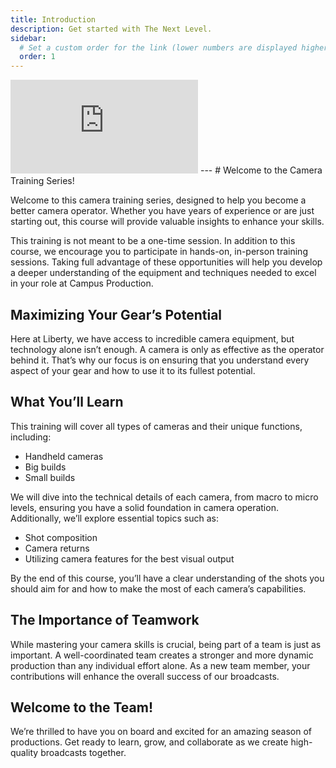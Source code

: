 ```yaml
---
title: Introduction
description: Get started with The Next Level.
sidebar:
  # Set a custom order for the link (lower numbers are displayed higher up)
  order: 1
---
```

<iframe id="kmsembed-1_pqoeblla" src="https://watch.liberty.edu/embed/secure/iframe/entryId/1_pqoeblla/uiConfId/52537662/st/0" class="kmsembed" allowfullscreen webkitallowfullscreen mozAllowFullScreen allow="autoplay *; fullscreen *; encrypted-media *" referrerPolicy="no-referrer-when-downgrade" sandbox="allow-downloads allow-forms allow-same-origin allow-scripts allow-top-navigation allow-pointer-lock allow-popups allow-modals allow-orientation-lock allow-popups-to-escape-sandbox allow-presentation allow-top-navigation-by-user-activation" frameborder="0" title="0 | Camera Training Overview"></iframe>
---
# Welcome to the Camera Training Series!

Welcome to this camera training series, designed to help you become a better camera operator. Whether you have years of experience or are just starting out, this course will provide valuable insights to enhance your skills.

This training is not meant to be a one-time session. In addition to this course, we encourage you to participate in hands-on, in-person training sessions. Taking full advantage of these opportunities will help you develop a deeper understanding of the equipment and techniques needed to excel in your role at Campus Production.

## Maximizing Your Gear’s Potential

Here at Liberty, we have access to incredible camera equipment, but technology alone isn’t enough. A camera is only as effective as the operator behind it. That’s why our focus is on ensuring that you understand every aspect of your gear and how to use it to its fullest potential.

## What You’ll Learn

This training will cover all types of cameras and their unique functions, including:

- Handheld cameras
- Big builds
- Small builds

We will dive into the technical details of each camera, from macro to micro levels, ensuring you have a solid foundation in camera operation. Additionally, we’ll explore essential topics such as:

- Shot composition
- Camera returns
- Utilizing camera features for the best visual output

By the end of this course, you’ll have a clear understanding of the shots you should aim for and how to make the most of each camera’s capabilities.

## The Importance of Teamwork

While mastering your camera skills is crucial, being part of a team is just as important. A well-coordinated team creates a stronger and more dynamic production than any individual effort alone. As a new team member, your contributions will enhance the overall success of our broadcasts.

## Welcome to the Team!

We’re thrilled to have you on board and excited for an amazing season of productions. Get ready to learn, grow, and collaborate as we create high-quality broadcasts together.